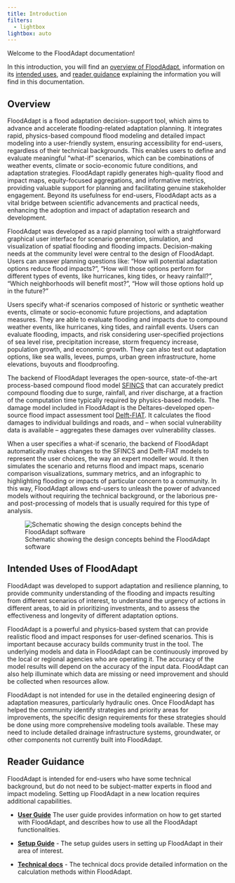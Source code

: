 ```yaml
---
title: Introduction
filters:
  - lightbox
lightbox: auto
---
```

Welcome to the FloodAdapt documentation!

In this introduction, you will find an [overview of FloodAdapt](#overview), information on its [intended uses](#intended-uses-of-floodadapt), and [reader guidance](#reader-guidance) explaining the information you will find in this documentation.

## Overview
FloodAdapt is a flood adaptation decision-support tool, which aims to advance and accelerate flooding-related adaptation planning. It integrates rapid, physics-based compound flood modeling and detailed impact modeling into a user-friendly system, ensuring accessibility for end-users, regardless of their technical backgrounds. This enables users to define and evaluate meaningful "what-if" scenarios, which can be combinations of weather events, climate or socio-economic future conditions, and adaptation strategies. FloodAdapt rapidly generates high-quality flood and impact maps, equity-focused aggregations, and informative metrics, providing valuable support for planning and facilitating genuine stakeholder engagement. Beyond its usefulness for end-users, FloodAdapt acts as a vital bridge between scientific advancements and practical needs, enhancing the adoption and impact of adaptation research and development.

<!--:::{.callout-note}
### Introduction video
Coming soon...
Stay tuned for a FloodAdapt introduction video
:::
-->

<!--{{< video https://www.youtube.com/watch?v=VYd-G7yE0o4
    title='Introduction video to FloodAdapt'
>}}
-->

FloodAdapt was developed as a rapid planning tool with a straightforward graphical user interface for scenario generation, simulation, and visualization of spatial flooding and flooding impacts. Decision-making needs at the community level were central to the design of FloodAdapt. Users can answer planning questions like: “How will potential adaptation options reduce flood impacts?”, “How will those options perform for different types of events, like hurricanes, king tides, or heavy rainfall?”, “Which neighborhoods will benefit most?”, “How will those options hold up in the future?”

Users specify what-if scenarios composed of historic or synthetic weather events, climate or socio-economic future projections, and adaptation measures. They are able to evaluate flooding and impacts due to compound weather events, like hurricanes, king tides, and rainfall events. Users can evaluate flooding, impacts, and risk considering user-specified projections of sea level rise, precipitation increase, storm frequency increase, population growth, and economic growth. They can also test out adaptation options, like sea walls, levees, pumps, urban green infrastructure, home elevations, buyouts and floodproofing.

The backend of FloodAdapt leverages the open-source, state-of-the-art process-based compound flood model [SFINCS](https://github.com/Deltares/SFINCS){.external link-external-newwindow=true} that can accurately predict compound flooding due to surge, rainfall, and river discharge, at a fraction of the computation time typically required by physics-based models. The damage model included in FloodAdapt is the Deltares-developed open-source flood impact assessment tool [Delft-FIAT](https://github.com/Deltares/Delft-FIAT){.external link-external-newwindow=true}. It calculates the flood damages to individual buildings and roads, and – when social vulnerability data is available – aggregates these damages over vulnerability classes.

When a user specifies a what-if scenario, the backend of FloodAdapt automatically makes changes to the SFINCS and Delft-FIAT models to represent the user choices, the way an expert modeller would. It then simulates the scenario and returns flood and impact maps, scenario comparison visualizations, summary metrics, and an infographic to highlighting flooding or impacts of particular concern to a community. In this way, FloodAdapt allows end-users to unleash the power of advanced models without requiring the technical background, or the laborious pre- and post-processing of models that is usually required for this type of analysis.

![Schematic showing the design concepts behind the FloodAdapt software](../_static/images/floodadapt.png){#fig-logo}

## Intended Uses of FloodAdapt
FloodAdapt was developed to support adaptation and resilience planning, to provide community understanding of the flooding and impacts resulting from different scenarios of interest, to understand the urgency of actions in different areas, to aid in prioritizing investments, and to assess the effectiveness and longevity of different adaptation options.

FloodAdapt is a powerful and physics-based system that can provide realistic flood and impact responses for user-defined scenarios. This is important because accuracy builds community trust in the tool. The underlying models and data in FloodAdapt can be continuously improved by the local or regional agencies who are operating it. The accuracy of the model results will depend on the accuracy of the input data. FloodAdapt can also help illuminate which data are missing or need improvement and should be collected when resources allow.

FloodAdapt is not intended for use in the detailed engineering design of adaptation measures, particularly hydraulic ones. Once FloodAdapt has helped the community identify strategies and priority areas for improvements, the specific design requirements for these strategies should be done using more comprehensive modeling tools available. These may need to include detailed drainage infrastructure systems, groundwater, or other components not currently built into FloodAdapt.

## Reader Guidance
FloodAdapt is intended for end-users who have some technical background, but do not need to be subject-matter experts in flood and impact modeling. Setting up FloodAdapt in a new location requires additional capabilities.

* **[User Guide](/4_user_guide/index.qmd)** The user guide provides information on how to get started with FloodAdapt, and describes how to use all the FloodAdapt functionalities.

* **[Setup Guide](/3_setup_guide/index.qmd)** - The setup guides users in setting up FloodAdapt in their area of interest.

* **[Technical docs](5_technical_docs/index.qmd)** - The technical docs provide detailed information on the calculation methods within FloodAdapt.
